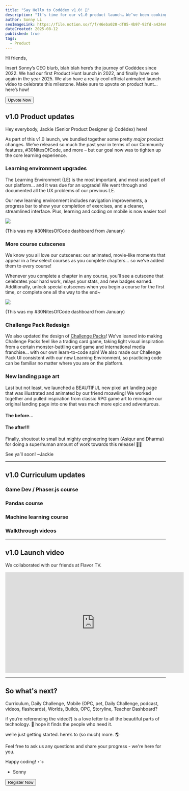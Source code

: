 ```yaml
---
title: "Say Hello to Codédex v1.0! 🦋"
description: "It’s time for our v1.0 product launch… We’ve been cooking some BIG changes to make learning feel even more like an adventure! "
author: Sonny Li
seoImageLink: https://file.notion.so/f/f/46eba020-df85-4b97-92fd-a424e844bfac/c38d54b6-1f11-4f6a-8cb9-a7a0d4094493/image.png?table=block&id=2485f4ba-2cdf-80b3-adc1-d63b8070753b&spaceId=46eba020-df85-4b97-92fd-a424e844bfac&expirationTimestamp=1755043200000&signature=NPALQopiomBR6Ud3UsfLPwEla6adddWr_xoIQiSFaeA&downloadName=image.png
dateCreated: 2025-08-12
published: true
tags:
  - Product
---
```


Hi friends, 

Insert Sonny’s CEO blurb, blah blah here’s the journey of Codédex since 2022. We had our first Product Hunt launch in 2022, and finally have one again in the year 2025. We also have a really cool official animated launch video to celebrate this milestone. Make sure to upvote on product hunt… here’s how!

<div style={{ display: "flex", justifyContent: "center", marginBottom: "1.2rem", transform: "scale(.9)" }}>
  <a style={{ all: "unset" }} href="https://www.producthunt.com/products/codedex?launch=codedex-v1-0" target="_blank" and rel="noopener noreferrer"><Button variant="yellow">Upvote Now</Button></a>
</div>

## v1.0 Product updates

Hey everybody, Jackie (Senior Product Designer @ Codédex) here! 

As part of this v1.0 launch, we bundled together some pretty *major* product changes. We’ve released so much the past year in terms of our Community features, #30NitesOfCode, and more – but our goal now was to tighten up the core learning experience.

### Learning environment upgrades

The Learning Environment (LE) is the most important, and most used part of our platform… and it was due for an upgrade! We went through and documented all the UX problems of our previous LE.

Our new learning environment includes navigation improvements, a progress bar to show your completion of exercises, and a cleaner, streamlined interface. Plus, learning and coding on mobile is now easier too!

![](https://file.notion.so/f/f/46eba020-df85-4b97-92fd-a424e844bfac/57407f51-11e8-4ba2-b681-231150045939/image.png?table=block&id=2485f4ba-2cdf-80f5-8fe0-ea634d8b2a83&spaceId=46eba020-df85-4b97-92fd-a424e844bfac&expirationTimestamp=1755043200000&signature=94IxIENnP2lNXXxYz18jXxjXse1zBcHgU9soi_MM8hg&downloadName=image.png)
<div style={{textAlign: "center"}}>(This was my #30NitesOfCode dashboard from January)</div>

### More course cutscenes

We know you all love our cutscenes: our animated, movie-like moments that appear in a few select courses as you complete chapters… so we’ve added them to every course!

Whenever you complete a chapter in any course, you’ll see a cutscene that celebrates your hard work, relays your stats, and new badges earned. Additionally, unlock special cutscenes when you begin a course for the first time, or complete one all the way to the end~

![](https://file.notion.so/f/f/46eba020-df85-4b97-92fd-a424e844bfac/76da7a99-b60a-4ecb-a3ae-0ec17f54f9f1/chrome-capture-2025-8-7.gif?table=block&id=2485f4ba-2cdf-80e1-8f9f-c1d79d834c1d&spaceId=46eba020-df85-4b97-92fd-a424e844bfac&expirationTimestamp=1755043200000&signature=YCq-N0yt8ENE7vrW7XBxd65qdqr5Ba76sMzjl5BHzMY&downloadName=chrome-capture-2025-8-7.gif)
<div style={{textAlign: "center"}}>(This was my #30NitesOfCode dashboard from January)</div>

### Challenge Pack Redesign

We also updated the design of [Challenge Packs](https://www.codedex.io/challenges)! We’ve leaned into making Challenge Packs feel like a trading card game, taking light visual inspiration from a certain monster-battling card game and international media franchise… with our own learn-to-code spin! We also made our Challenge Pack UI consistent with our new Learning Environment, so practicing code can be familiar no matter where you are on the platform.

### New landing page art

Last but not least, we launched a BEAUTIFUL new pixel art landing page that was illustrated and animated by our friend moawling! We worked together and pulled inspiration from classic RPG game art to reimagine our original landing page into one that was much more epic and adventurous.

#### The before...


#### The after!!!

Finally, shoutout to small but mighty engineering team (Asiqur and Dharma) for doing a superhuman amount of work towards this release! 💪💪

See ya’ll soon! ~Jackie

--- 

## v1.0 Curriculum updates

### Game Dev / Phaser.js course

### Pandas course

### Machine learning course

### Walkthrough videos

---

## v1.0 Launch video

We collaborated with our friends at Flavor TV. 

<iframe width="560" height="315" src="https://www.youtube.com/embed/OimA-1HJJwc?si=_ZJhQqmdp4Z-HNFC" title="YouTube video player" frameborder="0" allow="accelerometer; autoplay; clipboard-write; encrypted-media; gyroscope; picture-in-picture; web-share" referrerpolicy="strict-origin-when-cross-origin" allowfullscreen></iframe>

---

## So what's next?

Curriculum, Daily Challenge, Mobile (OPC, pet, Daily Challenge, podcast, videos, flashcards), Worlds, Builds, OPC, Storyline, Teacher Dashboard?


if you’re referencing the video?) is a love letter to all the beautiful parts of technology. 💌 hope it finds the people who need it. 

we’re just getting started. here’s to (so much) more. 🌎

Feel free to ask us any questions and share your progress - we're here for you.

Happy coding! ⋆˙⟡

- Sonny

<div style={{ display: "flex", justifyContent: "center", marginBottom: "1.2rem", transform: "scale(.9)" }}>
  <a style={{ all: "unset" }} href="https://www.codedex.io/30-nites-of-code" target="_blank" and rel="noopener noreferrer"><Button variant="yellow">Register Now</Button></a>
</div>

